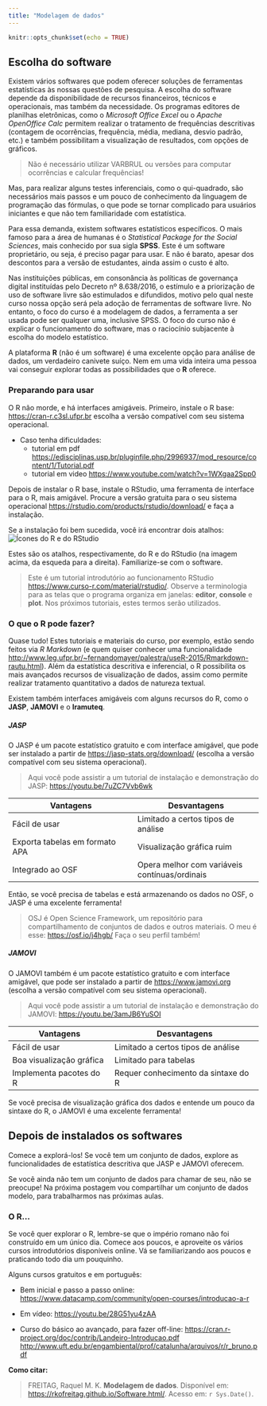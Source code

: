 ```yaml
---
title: "Modelagem de dados"
---
```


```r
knitr::opts_chunk$set(echo = TRUE)
```

## Escolha do software

Existem vários softwares que podem oferecer soluções de ferramentas estatísticas às nossas questões de pesquisa. A escolha do software depende da disponibilidade de recursos financeiros, técnicos e operacionais, mas também da necessidade. Os programas editores de planilhas eletrônicas, como o *Microsoft Office Excel* ou o *Apache OpenOffice Calc* permitem realizar o tratamento de frequências descritivas (contagem de ocorrências, frequência, média, mediana, desvio padrão, etc.) e também possibilitam a visualização de resultados, com opções de gráficos. 

> Não é necessário utilizar VARBRUL ou versões para computar ocorrências e calcular frequências!

Mas, para realizar alguns testes inferenciais, como o qui-quadrado, são necessários mais passos e um pouco de conhecimento da linguagem de programação das fórmulas, o que pode se tornar complicado para usuários iniciantes e que não tem familiaridade com estatística.

Para essa demanda, existem softwares estatísticos específicos. O mais famoso para a área de humanas é o *Statistical Package for the Social Sciences*, mais conhecido por sua sigla **SPSS**. Este é um software proprietário, ou seja, é preciso pagar para usar. E não é barato, apesar dos descontos para a versão de estudantes, ainda assim o custo é alto. 

Nas instituições públicas, em consonância às políticas de governança digital instituídas pelo Decreto nº 8.638/2016, o estímulo e a priorização de uso de software livre são estimulados e difundidos, motivo pelo qual neste curso nossa opção será pela adoção de ferramentas de software livre. No entanto, o foco do curso é a modelagem de dados, a ferramenta a ser usada pode ser qualquer uma, inclusive SPSS. O foco do curso não é explicar o funcionamento do software, mas o raciocínio subjacente à escolha do modelo estatístico. 

A plataforma **R** (não é um software) é uma excelente opção para análise de dados, um verdadeiro canivete suíço. Nem em uma vida inteira uma pessoa vai conseguir explorar todas as possibilidades que o **R** oferece. 

### Preparando para usar

O R não morde, e há interfaces amigáveis. Primeiro, instale o R base: <https://cran-r.c3sl.ufpr.br> escolha a versão compatível com seu sistema operacional. 

- Caso tenha dificuldades:
    + tutorial em pdf <https://edisciplinas.usp.br/pluginfile.php/2996937/mod_resource/content/1/Tutorial.pdf>
    + tutorial em video <https://www.youtube.com/watch?v=1WXgaa2Spp0>

Depois de instalar o R base, instale o RStudio, uma ferramenta de interface para o R, mais amigável. Procure a versão gratuita para o seu sistema operacional <https://rstudio.com/products/rstudio/download/>  e faça a instalação. 

Se a instalação foi bem sucedida, você irá encontrar dois atalhos: 
![Ícones do R e do RStudio](https://community.rstudio.com/uploads/default/original/2X/9/95d95f5512a943c89520544e0a47d9c641b7333f.png)

Estes são os atalhos, respectivamente, do R e do RStudio (na imagem acima, da esqueda para a direita). Familiarize-se com o software.

> Este é um tutorial introdutório ao funcionamento RStudio <https://www.curso-r.com/material/rstudio/>. Observe a terminologia para as telas que o programa organiza em janelas: **editor**, **console** e **plot**. Nos próximos tutoriais, estes termos serão utilizados.

### O que o R pode fazer? 

Quase tudo! Estes tutoriais e materiais do curso, por exemplo, estão sendo feitos via *R Markdown* (e quem quiser conhecer uma funcionalidade <http://www.leg.ufpr.br/~fernandomayer/palestra/useR-2015/Rmarkdown-rautu.html>). Além da estatística descritiva e inferencial, o R possibilita os mais avançados recursos de visualização de dados, assim como permite realizar tratamento quantitativo a dados de natureza textual.

Existem também interfaces amigáveis com alguns recursos do R, como o **JASP**, **JAMOVI** e o **Iramuteq**. 

##### JASP

O JASP é um pacote estatístico gratuito e com interface amigável, que pode ser instalado a partir de <https://jasp-stats.org/download/> (escolha a versão compatível com seu sistema operacional).

> Aqui você pode assistir a um tutorial de instalação e demonstração do JASP: <https://youtu.be/7uZC7Vvb6wk>

Vantagens                      | Desvantagens
------------------------------ | ------------------------------
Fácil de usar                  | Limitado a certos tipos de análise
Exporta tabelas em formato APA | Visualização gráfica ruim
Integrado ao OSF               | Opera melhor com variáveis contínuas/ordinais

Então, se você precisa de tabelas e está armazenando os dados no OSF, o JASP é uma excelente ferramenta! 

> OSJ é Open Science Framework, um repositório para compartilhamento de conjuntos de dados e outros materiais. O meu é esse: <https://osf.io/j4hgb/>
> Faça o seu perfil também!

##### JAMOVI

O JAMOVI também é um pacote estatístico gratuito e com interface amigável, que pode ser instalado a partir de <https://www.jamovi.org> (escolha a versão compatível com seu sistema operacional).

> Aqui você pode assistir a um tutorial de instalação e demonstração do JAMOVI: <https://youtu.be/3amJB6YuSOI>

Vantagens                      | Desvantagens
------------------------------ | ------------------------------
Fácil de usar                  | Limitado a certos tipos de análise
Boa visualização gráfica       | Limitado para tabelas
Implementa pacotes do R        | Requer conhecimento da sintaxe do R

Se você precisa de visualização gráfica dos dados e entende um pouco da sintaxe do R, o JAMOVI é uma excelente ferramenta!

## Depois de instalados os softwares

Comece a explorá-los! Se você tem um conjunto de dados, explore as funcionalidades de estatística descritiva que JASP e JAMOVI oferecem. 

Se você ainda não tem um conjunto de dados para chamar de seu, não se preocupe! Na próxima postagem vou compartilhar um conjunto de dados modelo, para trabalharmos nas próximas aulas.

### O R...

Se você quer explorar o R, lembre-se que o império romano não foi construído em um único dia. Comece aos poucos, e aproveite os vários cursos introdutórios disponíveis online.
Vá se familiarizando aos poucos e praticando todo dia um pouquinho. 

Alguns cursos gratuitos e em português:

- Bem inicial e passo a passo online: <https://www.datacamp.com/community/open-courses/introducao-a-r>

- Em vídeo:
<https://youtu.be/28G51yu4zAA> 

- Curso do básico ao avançado, para fazer off-line:
<https://cran.r-project.org/doc/contrib/Landeiro-Introducao.pdf>
<http://www.uft.edu.br/engambiental/prof/catalunha/arquivos/r/r_bruno.pdf>

**Como citar:**

>FREITAG, Raquel M. K. **Modelagem de dados**.  Disponível em: <https://rkofreitag.github.io/Software.html/>. Acesso em: `r Sys.Date()`.

